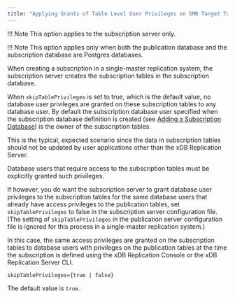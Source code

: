 ```yaml
---
title: "Applying Grants of Table Level User Privileges on SMR Target Tables"
---
```


<div id="applying_grants_of_table_level_user_privileges_on_smr" class="registered_link"></div>

!!! Note
    This option applies to the subscription server only.

!!! Note
    This option applies only when both the publication database and the subscription database are Postgres databases.

When creating a subscription in a single-master replication system, the subscription server creates the subscription tables in the subscription database.

When `skipTablePrivileges` is set to true, which is the default value, no database user privileges are granted on these subscription tables to any database user. By default the subscription database user specified when the subscription database definition is created (see [Adding a Subscription Database](../../../05_smr_operation/03_creating_subscription/02_adding_subscription_database/#adding_subscription_database)) is the owner of the subscription tables.

This is the typical, expected scenario since the data in subscription tables should not be updated by user applications other than the xDB Replication Server.

Database users that require access to the subscription tables must be explicitly granted such privileges.

If however, you do want the subscription server to grant database user privileges to the subscription tables for the same database users that already have access privileges to the publication tables, set `skipTablePrivileges` to false in the subscription server configuration file. (The setting of `skipTablePrivileges` in the publication server configuration file is ignored for this process in a single-master replication system.)

In this case, the same access privileges are granted on the subscription tables to database users with privileges on the publication tables at the time the subscription is defined using the xDB Replication Console or the xDB Replication Server CLI.

`skipTablePrivileges={true | false}`

The default value is `true.`
